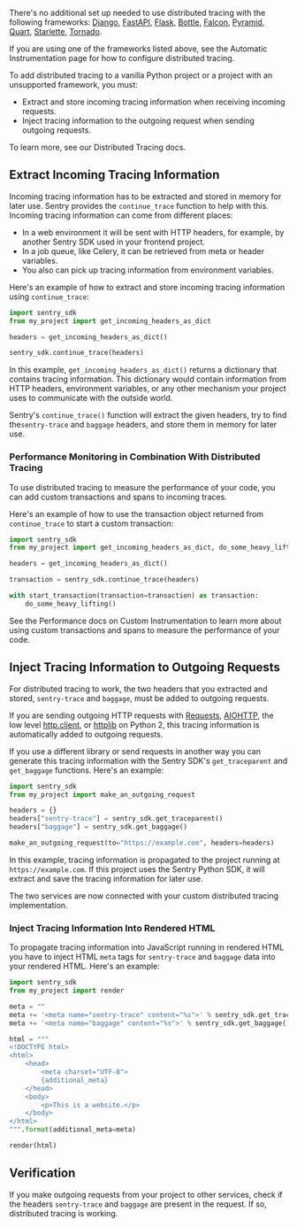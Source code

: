 <Alert title="Note" level="note">

There's no additional set up needed to use distributed tracing with the following frameworks: [Django](/platforms/python/guides/django/distributed-tracing/instrumentation/automatic-instrumentation/), [FastAPI](/platforms/python/guides/fastapi/distributed-tracing/instrumentation/automatic-instrumentation/), [Flask](/platforms/python/guides/flask/distributed-tracing/instrumentation/automatic-instrumentation/), [Bottle](/platforms/python/guides/bottle/distributed-tracing/instrumentation/automatic-instrumentation/), [Falcon](/platforms/python/guides/falcon/distributed-tracing/instrumentation/automatic-instrumentation/), [Pyramid](/platforms/python/guides/pyramid/distributed-tracing/instrumentation/automatic-instrumentation/), [Quart](/platforms/python/guides/quart/distributed-tracing/instrumentation/automatic-instrumentation/), [Starlette](/platforms/python/guides/starlette/distributed-tracing/instrumentation/automatic-instrumentation/), [Tornado](/platforms/python/guides/tornado/distributed-tracing/instrumentation/automatic-instrumentation/).

If you are using one of the frameworks listed above, see the <PlatformLink to="/distributed-tracing/instrumentation/automatic-instrumentation/">Automatic Instrumentation</PlatformLink> page for how to configure distributed tracing.

</Alert>

To add distributed tracing to a vanilla Python project or a project with an unsupported framework, you must:

- Extract and store incoming tracing information when receiving incoming requests.
- Inject tracing information to the outgoing request when sending outgoing requests.

To learn more, see our <PlatformLink to="/distributed-tracing/">Distributed Tracing</PlatformLink> docs.

## Extract Incoming Tracing Information

Incoming tracing information has to be extracted and stored in memory for later use. Sentry provides the `continue_trace` function to help with this.
Incoming tracing information can come from different places:

- In a web environment it will be sent with HTTP headers, for example, by another Sentry SDK used in your frontend project.
- In a job queue, like Celery, it can be retrieved from meta or header variables.
- You also can pick up tracing information from environment variables.

Here's an example of how to extract and store incoming tracing information using `continue_trace`:

```python
import sentry_sdk
from my_project import get_incoming_headers_as_dict

headers = get_incoming_headers_as_dict()

sentry_sdk.continue_trace(headers)
```

In this example, `get_incoming_headers_as_dict()` returns a dictionary that contains tracing information. This dictionary would contain information from HTTP headers, environment variables, or any other mechanism your project uses to communicate with the outside world.

Sentry's `continue_trace()` function will extract the given headers, try to find the`sentry-trace` and `baggage` headers, and store them in memory for later use.

### Performance Monitoring in Combination With Distributed Tracing

To use distributed tracing to measure the performance of your code, you can add custom transactions and spans to incoming traces.

Here's an example of how to use the transaction object returned from `continue_trace` to start a custom transaction:

```python
import sentry_sdk
from my_project import get_incoming_headers_as_dict, do_some_heavy_lifting

headers = get_incoming_headers_as_dict()

transaction = sentry_sdk.continue_trace(headers)

with start_transaction(transaction=transaction) as transaction:
    do_some_heavy_lifting()
```

See the Performance docs on <PlatformLink to="/performance/instrumentation/custom-instrumentation/">Custom Instrumentation</PlatformLink> to learn more about using custom transactions and spans to measure the performance of your code.

## Inject Tracing Information to Outgoing Requests

For distributed tracing to work, the two headers that you extracted and stored, `sentry-trace` and `baggage`, must be added to outgoing requests.

If you are sending outgoing HTTP requests with [Requests](https://requests.readthedocs.io/en/latest/), [AIOHTTP](https://docs.aiohttp.org/en/stable/), the low level [http.client](https://docs.python.org/3/library/http.client.html), or [httplib](https://docs.python.org/2/library/httplib.html) on Python 2, this tracing information is automatically added to outgoing requests.

If you use a different library or send requests in another way you can generate this tracing information with the Sentry SDK's `get_traceparent` and `get_baggage` functions. Here's an example:

```python
import sentry_sdk
from my_project import make_an_outgoing_request

headers = {}
headers["sentry-trace"] = sentry_sdk.get_traceparent()
headers["baggage"] = sentry_sdk.get_baggage()

make_an_outgoing_request(to="https://example.com", headers=headers)
```

In this example, tracing information is propagated to the project running at `https://example.com`. If this project uses the Sentry Python SDK, it will extract and save the tracing information for later use.

The two services are now connected with your custom distributed tracing implementation.

### Inject Tracing Information Into Rendered HTML

To propagate tracing information into JavaScript running in rendered HTML you have to inject HTML `meta` tags for `sentry-trace` and `baggage` data into your rendered HTML. Here's an example:

```python
import sentry_sdk
from my_project import render

meta = ""
meta += '<meta name="sentry-trace" content="%s">' % sentry_sdk.get_traceparent()
meta += '<meta name="baggage" content="%s">' % sentry_sdk.get_baggage()

html = """
<!DOCTYPE html>
<html>
    <head>
        <meta charset="UTF-8">
        {additional_meta}
    </head>
    <body>
        <p>This is a website.</p>
    </body>
</html>
""".format(additional_meta=meta)

render(html)

```

## Verification

If you make outgoing requests from your project to other services, check if the headers `sentry-trace` and `baggage` are present in the request. If so, distributed tracing is working.
